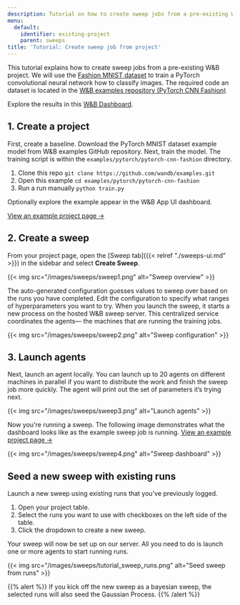 ```yaml
---
description: Tutorial on how to create sweep jobs from a pre-existing W&B project.
menu:
  default:
    identifier: existing-project
    parent: sweeps
title: 'Tutorial: Create sweep job from project'
---
```


This tutorial explains how to create sweep jobs from a pre-existing W&B project. We will use the [Fashion MNIST dataset](https://github.com/zalandoresearch/fashion-mnist) to train a PyTorch convolutional neural network how to classify images. The required code an dataset is located in the [W&B examples repository (PyTorch CNN Fashion)](https://github.com/wandb/examples/tree/master/examples/pytorch/pytorch-cnn-fashion)

Explore the results in this [W&B Dashboard](https://app.wandb.ai/carey/pytorch-cnn-fashion).

## 1. Create a project

First, create a baseline. Download the PyTorch MNIST dataset example model from W&B examples GitHub repository. Next, train the model. The training script is within the `examples/pytorch/pytorch-cnn-fashion` directory.

1. Clone this repo `git clone https://github.com/wandb/examples.git`
2. Open this example `cd examples/pytorch/pytorch-cnn-fashion`
3. Run a run manually `python train.py`

Optionally explore the example appear in the W&B App UI dashboard.

[View an example project page →](https://app.wandb.ai/carey/pytorch-cnn-fashion)

## 2. Create a sweep

From your project page, open the [Sweep tab]({{< relref "./sweeps-ui.md" >}}) in the sidebar and select **Create Sweep**.

{{< img src="/images/sweeps/sweep1.png" alt="Sweep overview" >}}

The auto-generated configuration guesses values to sweep over based on the runs you have completed. Edit the configuration to specify what ranges of hyperparameters you want to try. When you launch the sweep, it starts a new process on the hosted W&B sweep server. This centralized service coordinates the agents— the machines that are running the training jobs.

{{< img src="/images/sweeps/sweep2.png" alt="Sweep configuration" >}}

## 3. Launch agents

Next, launch an agent locally. You can launch up to 20 agents on different machines in parallel if you want to distribute the work and finish the sweep job more quickly. The agent will print out the set of parameters it’s trying next.

{{< img src="/images/sweeps/sweep3.png" alt="Launch agents" >}}

Now you're running a sweep. The following image demonstrates what the dashboard looks like as the example sweep job is running. [View an example project page →](https://app.wandb.ai/carey/pytorch-cnn-fashion)

{{< img src="/images/sweeps/sweep4.png" alt="Sweep dashboard" >}}

## Seed a new sweep with existing runs

Launch a new sweep using existing runs that you've previously logged.

1. Open your project table.
2. Select the runs you want to use with checkboxes on the left side of the table.
3. Click the dropdown to create a new sweep.

Your sweep will now be set up on our server. All you need to do is launch one or more agents to start running runs.

{{< img src="/images/sweeps/tutorial_sweep_runs.png" alt="Seed sweep from runs" >}}

{{% alert %}}
If you kick off the new sweep as a bayesian sweep, the selected runs will also seed the Gaussian Process.
{{% /alert %}}